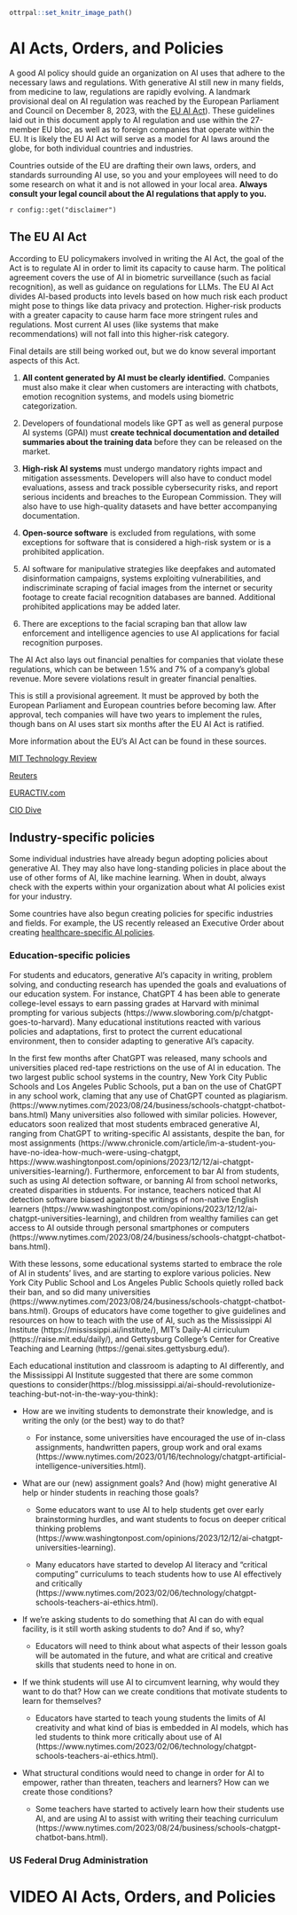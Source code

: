 ```r
ottrpal::set_knitr_image_path()
```

# AI Acts, Orders, and Policies

A good AI policy should guide an organization on AI uses that adhere to the necessary laws and regulations. With generative AI still new in many fields, from medicine to law, regulations are rapidly evolving. A landmark provisional deal on AI regulation was reached by the European Parliament and Council on December 8, 2023, with the [EU AI Act](https://artificialintelligenceact.eu/documents/)). These guidelines laid out in this document apply to AI regulation and use within the 27-member EU bloc, as well as to foreign companies that operate within the EU. It is likely the EU AI Act will serve as a model for AI laws around the globe, for both individual countries and industries.

Countries outside of the EU are drafting their own laws, orders, and standards surrounding AI use, so you and your employees will need to do some research on what it and is not allowed in your local area. **Always consult your legal council about the AI regulations that apply to you.**

<div class = disclaimer>
`r config::get("disclaimer")`
</div>

## The EU AI Act

According to EU policymakers involved in writing the AI Act, the goal of the Act is to regulate AI in order to limit its capacity to cause harm. The political agreement covers the use of AI in biometric surveillance (such as facial recognition), as well as guidance on regulations for LLMs. The EU AI Act divides AI-based products into levels based on how much risk each product might pose to things like data privacy and protection. Higher-risk products with a greater capacity to cause harm face more stringent rules and regulations. Most current AI uses (like systems that make recommendations) will not fall into this higher-risk category.

Final details are still being worked out, but we do know several important aspects of this Act.

1. **All content generated by AI must be clearly identified.** Companies must also make it clear when customers are interacting with chatbots, emotion recognition systems, and models using biometric categorization.

1. Developers of foundational models like GPT as well as general purpose AI systems (GPAI) must **create technical documentation and detailed summaries about the training data** before they can be released on the market.

1. **High-risk AI systems** must undergo mandatory rights impact and mitigation assessments. Developers will also have to conduct model evaluations, assess and track possible cybersecurity risks, and report serious incidents and breaches to the European Commission. They will also have to use high-quality datasets and have better accompanying documentation.

1. **Open-source software** is excluded from regulations, with some exceptions for software that is considered a high-risk system or is a prohibited application.

1. AI software for manipulative strategies like deepfakes and automated disinformation campaigns, systems exploiting vulnerabilities, and indiscriminate scraping of facial images from the internet or security footage to create facial recognition databases are banned. Additional prohibited applications may be added later.

1. There are exceptions to the facial scraping ban that allow law enforcement and intelligence agencies to use AI applications for facial recognition purposes.

The AI Act also lays out financial penalties for companies that violate these regulations, which can be between 1.5% and 7% of a company's global revenue. More severe violations result in greater financial penalties.

This is still a provisional agreement. It must be approved by both the European Parliament and European countries before becoming law. After approval, tech companies will have two years to implement the rules, though bans on AI uses start six months after the EU AI Act is ratified. 

More information about the EU's AI Act can be found in these sources.

[MIT Technology Review](https://www.technologyreview.com/2023/12/11/1084942/five-things-you-need-to-know-about-the-eus-new-ai-act/)

[Reuters](https://www.reuters.com/technology/stalled-eu-ai-act-talks-set-resume-2023-12-08/)

[EURACTIV.com](https://www.euractiv.com/section/artificial-intelligence/news/ai-act-eu-policymakers-nail-down-rules-on-ai-models-butt-heads-on-law-enforcement/)

[CIO Dive](https://www.ciodive.com/news/EU-AI-Act-penalties-guardrails-foundational-models/702192/)

## Industry-specific policies

Some individual industries have already begun adopting policies about generative AI. They may also have long-standing policies in place about the use of other forms of AI, like machine learning. When in doubt, always check with the experts within your organization about what AI policies exist for your industry.

Some countries have also begun creating policies for specific industries and fields. For example, the US recently released an Executive Order about creating [healthcare-specific AI policies](https://www.whitehouse.gov/briefing-room/blog/2023/12/14/delivering-on-the-promise-of-ai-to-improve-health-outcomes/).

### Education-specific policies

For students and educators, generative AI's capacity in writing, problem solving, and conducting research has upended the goals and evaluations of our education system. For instance, ChatGPT 4 has been able to generate college-level essays to earn passing grades at Harvard with minimal prompting for various subjects (https://www.slowboring.com/p/chatgpt-goes-to-harvard). Many educational institutions reacted with various policies and adaptations, first to protect the current educational environment, then to consider adapting to generative AI's capacity. 

In the first few months after ChatGPT was released, many schools and universities placed red-tape restrictions on the use of AI in education. The two largest public school systems in the country, New York City Public Schools and Los Angeles Public Schools, put a ban on the use of ChatGPT in any school work, claming that any use of ChatGPT counted as plagiarism. (https://www.nytimes.com/2023/08/24/business/schools-chatgpt-chatbot-bans.html) Many universities also followed with similar policies. However, educators soon realized that most students embraced generative AI, ranging from ChatGPT to writing-specific AI assistants,  despite the ban, for most assignments (https://www.chronicle.com/article/im-a-student-you-have-no-idea-how-much-were-using-chatgpt, https://www.washingtonpost.com/opinions/2023/12/12/ai-chatgpt-universities-learning/). Furthermore, enforcement to bar AI from students, such as using AI detection software, or banning AI from school networks, created disparities in stduents. For instance, teachers noticed that AI detection software biased against the writings of non-native English learners (https://www.washingtonpost.com/opinions/2023/12/12/ai-chatgpt-universities-learning), and children from wealthy families can get access to AI outside through personal smartphones or computers (https://www.nytimes.com/2023/08/24/business/schools-chatgpt-chatbot-bans.html). 

With these lessons, some educational systems started to embrace the role of AI in students' lives, and are starting to explore various policies. New York City Public School and Los Angeles Public Schools quietly rolled back their ban, and so did many universities (https://www.nytimes.com/2023/08/24/business/schools-chatgpt-chatbot-bans.html). Groups of educators have come together to give guidelines and resources on how to teach with the use of AI, such as the Mississippi AI Institute (https://mississippi.ai/institute/), MIT's Daily-AI cirriculum (https://raise.mit.edu/daily/), and Gettysburg College's Center for Creative Teaching and Learning (https://genai.sites.gettysburg.edu/). 

Each educational institution and classroom is adapting to AI differently, and the Mississippi AI Institute suggested that there are some common questions to consider(https://blog.mississippi.ai/ai-should-revolutionize-teaching-but-not-in-the-way-you-think):

-   How are we inviting students to demonstrate their knowledge, and is writing the only (or the best) way to do that? 
    
    -   For instance, some universities have encouraged the use of in-class assignments, handwritten papers, group work and oral exams (https://www.nytimes.com/2023/01/16/technology/chatgpt-artificial-intelligence-universities.html).

-   What are our (new) assignment goals? And (how) might generative AI help or hinder students in reaching those goals?

    -   Some educators want to use AI to help students get over early brainstorming hurdles, and want students to focus on deeper critical thinking problems (https://www.washingtonpost.com/opinions/2023/12/12/ai-chatgpt-universities-learning).

    -   Many educators have started to develop AI literacy and "critical computing" curriculums to teach students how to use AI effectively and critically (https://www.nytimes.com/2023/02/06/technology/chatgpt-schools-teachers-ai-ethics.html).

-   If we’re asking students to do something that AI can do with equal facility, is it still worth asking students to do? And if so, why? 
    
    -   Educators will need to think about what aspects of their lesson goals will be automated in the future, and what are critical and creative skills that students need to hone in on. 

-   If we think students will use AI to circumvent learning, why would they want to do that? How can we create conditions that motivate students to learn for themselves? 

    - Educators have started to teach young students the limits of AI creativity and what kind of bias is embedded in AI models, which has led students to think more critically about use of AI (https://www.nytimes.com/2023/02/06/technology/chatgpt-schools-teachers-ai-ethics.html). 

-   What structural conditions would need to change in order for AI to empower, rather than threaten, teachers and learners? How can we create those conditions? 

    - Some teachers have started to actively learn how their students use AI, and are using AI to assist with writing their teaching curriculum (https://www.nytimes.com/2023/08/24/business/schools-chatgpt-chatbot-bans.html). 


### US Federal Drug Administration

# VIDEO AI Acts, Orders, and Policies
